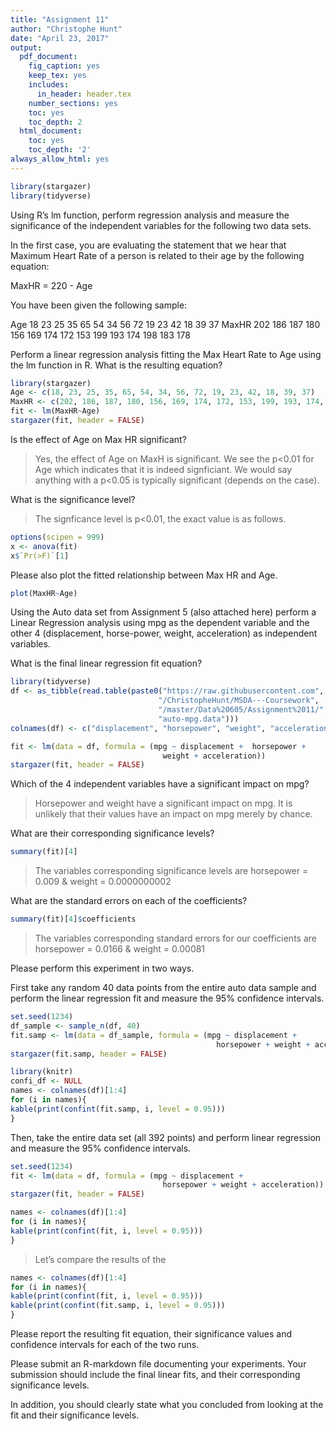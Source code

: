 ```yaml
---
title: "Assignment 11"
author: "Christophe Hunt"
date: "April 23, 2017"
output:
  pdf_document:
    fig_caption: yes
    keep_tex: yes
    includes:
      in_header: header.tex
    number_sections: yes
    toc: yes
    toc_depth: 2
  html_document:
    toc: yes
    toc_depth: '2'
always_allow_html: yes
---
```


```r
library(stargazer)
library(tidyverse)
```

Using R's lm function, perform regression analysis and measure the significance of the independent variables for the following two data sets.

In the first case, you are evaluating the statement that we hear that Maximum Heart Rate of a person is related to their age by the following equation:

MaxHR = 220 - Age

You have been given the following sample:

Age 18 23 25 35 65 54 34 56 72 19 23 42 18 39 37
MaxHR 202 186 187 180 156 169 174 172 153 199 193 174 198 183 178

Perform a linear regression analysis fitting the Max Heart Rate to Age using the lm function in R. What is the resulting equation?

```r
library(stargazer)
Age <- c(18, 23, 25, 35, 65, 54, 34, 56, 72, 19, 23, 42, 18, 39, 37)
MaxHR <- c(202, 186, 187, 180, 156, 169, 174, 172, 153, 199, 193, 174, 198, 183, 178)
fit <- lm(MaxHR~Age)
stargazer(fit, header = FALSE)
```

Is the effect of Age on Max HR significant?

> Yes, the effect of Age on MaxH is significant. We see the p<0.01 for Age which indicates that it is indeed signficiant. We would say anything with a p<0.05 is typically significant (depends on the case).

What is the significance level?

> The signficance level is p<0.01, the exact value is as follows.

```r
options(scipen = 999)
x <- anova(fit)
x$`Pr(>F)`[1]
```


Please also plot the fitted relationship between Max HR and Age.

```r
plot(MaxHR~Age)
```

\newpage

Using the Auto data set from Assignment 5 (also attached here) perform a Linear Regression analysis using mpg as the dependent variable and the other 4 (displacement, horse-power, weight, acceleration) as independent variables.

What is the final linear regression fit equation?

```r
library(tidyverse)
df <- as_tibble(read.table(paste0("https://raw.githubusercontent.com",
                                 "/ChristopheHunt/MSDA---Coursework",
                                 "/master/Data%20605/Assignment%2011/",
                                 "auto-mpg.data")))
colnames(df) <- c("displacement", "horsepower", "weight", "acceleration", "mpg")
```

```r
fit <- lm(data = df, formula = (mpg ~ displacement +  horsepower +
                                  weight + acceleration))
stargazer(fit, header = FALSE)
```

\newpage

Which of the 4 independent variables have a significant impact on mpg?

> Horsepower and weight have a significant impact on mpg. It is unlikely that their values have an impact on mpg merely by chance.

What are their corresponding significance levels?

```r
summary(fit)[4]
```

> The variables corresponding significance levels are horsepower = $0.009$ & weight = $0.0000000002$

What are the standard errors on each of the coefficients?

```r
summary(fit)[4]$coefficients
```

> The variables corresponding standard errors for our coefficients are horsepower = $0.0166$ & weight = $0.00081$

\newpage

Please perform this experiment in two ways.

First take any random 40 data points from the entire auto data sample and perform the linear regression fit and measure the 95% confidence intervals.

```r
set.seed(1234)
df_sample <- sample_n(df, 40)
fit.samp <- lm(data = df_sample, formula = (mpg ~ displacement +
                                              horsepower + weight + acceleration))
stargazer(fit.samp, header = FALSE)
```

```r
library(knitr)
confi_df <- NULL
names <- colnames(df)[1:4]
for (i in names){
kable(print(confint(fit.samp, i, level = 0.95)))
}
```

Then, take the entire data set (all 392 points) and perform linear regression and measure the 95% confidence intervals.

```r
set.seed(1234)
fit <- lm(data = df, formula = (mpg ~ displacement +
                                  horsepower + weight + acceleration))
stargazer(fit, header = FALSE)
```

```r
names <- colnames(df)[1:4]
for (i in names){
kable(print(confint(fit, i, level = 0.95)))
}
```

> Let's compare the results of the

```r
names <- colnames(df)[1:4]
for (i in names){
kable(print(confint(fit, i, level = 0.95)))
kable(print(confint(fit.samp, i, level = 0.95)))
}
```

Please report the resulting fit equation, their significance values and confidence intervals for each of the two runs.

Please submit an R-markdown file documenting your experiments. Your submission should include the final linear fits, and their corresponding significance levels.

In addition, you should clearly state what you concluded from looking at the fit and their significance levels.
